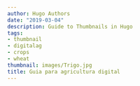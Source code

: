 ```yaml
---
author: Hugo Authors
date: "2019-03-04"
description: Guide to Thumbnails in Hugo
tags:
- thumbnail
- digitalag
- crops
- wheat
thumbnail: images/Trigo.jpg
title: Guia para agricultura digital
---
```


